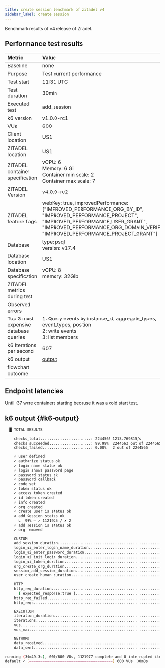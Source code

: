 ```yaml
---
title: create session benchmark of zitadel v4
sidebar_label: create session
---
```


Benchmark results of v4 release of Zitadel.

## Performance test results

| Metric                                | Value |
|:--------------------------------------|:------|
| Baseline                              | none  |
| Purpose                               | Test current performance |
| Test start                            | 11:31 UTC |
| Test duration                         | 30min |
| Executed test                         | add\_session |
| k6 version                            | v1.0.0-rc1 |
| VUs                                   | 600 |
| Client location                       | US1 |
| ZITADEL location                      | US1 |
| ZITADEL container specification       | vCPU: 6<br/> Memory: 6 Gi <br/>Container min scale: 2<br/>Container max scale: 7 |
| ZITADEL Version                       | v4.0.0-rc2 |
| ZITADEL feature flags                 | webKey: true, improvedPerformance: \[\"IMPROVED\_PERFORMANCE\_ORG\_BY\_ID\", \"IMPROVED\_PERFORMANCE\_PROJECT\", \"IMPROVED\_PERFORMANCE\_USER\_GRANT\", \"IMPROVED\_PERFORMANCE\_ORG\_DOMAIN\_VERIFIED\", \"IMPROVED\_PERFORMANCE\_PROJECT\_GRANT\"\] |
| Database                              | type: psql<br />version: v17.4 |
| Database location                     | US1 |
| Database specification                | vCPU: 8<br/> memory: 32Gib |
| ZITADEL metrics during test           |  |
| Observed errors                       |  |
| Top 3 most expensive database queries | 1: Query events by instance_id, aggregate_types, event_types, position<br/>2: write events<br/>3: list members<br/> |
| k6 Iterations per second              | 607 |
| k6 output                             | [output](#k6-output) |
| flowchart outcome                     |  |

## Endpoint latencies

Until :37 were containers starting because it was a cold start test.



<BenchmarkChart testResults={OutputSource} />

## k6 output {#k6-output}

```bash
  █ TOTAL RESULTS 

    checks_total.......................: 2244565 1213.769815/s
    checks_succeeded...................: 99.99%  2244563 out of 2244565
    checks_failed......................: 0.00%   2 out of 2244565

    ✓ user defined
    ✓ authorize status ok
    ✓ login name status ok
    ✓ login shows password page
    ✓ password status ok
    ✓ password callback
    ✓ code set
    ✓ token status ok
    ✓ access token created
    ✓ id token created
    ✓ info created
    ✓ org created
    ✓ create user is status ok
    ✗ add Session status ok
      ↳  99% — ✓ 1121975 / ✗ 2
    ✓ add session is status ok
    ✓ org removed

    CUSTOM
    add_session_duration....................................................: min=236ms    avg=962.51ms max=3.66s    p(50)=951ms    p(95)=1.33s    p(99)=1.55s   
    login_ui_enter_login_name_duration......................................: min=184.04ms avg=184.04ms max=184.04ms p(50)=184.04ms p(95)=184.04ms p(99)=184.04ms
    login_ui_enter_password_duration........................................: min=15.68ms  avg=15.68ms  max=15.68ms  p(50)=15.68ms  p(95)=15.68ms  p(99)=15.68ms 
    login_ui_init_login_duration............................................: min=128.36ms avg=128.36ms max=128.36ms p(50)=128.36ms p(95)=128.36ms p(99)=128.36ms
    login_ui_token_duration.................................................: min=87.2ms   avg=87.2ms   max=87.2ms   p(50)=87.2ms   p(95)=87.2ms   p(99)=87.2ms  
    org_create_org_duration.................................................: min=76.73ms  avg=76.73ms  max=76.73ms  p(50)=76.73ms  p(95)=76.73ms  p(99)=76.73ms 
    session_add_session_duration............................................: min=0s       avg=961.43ms max=3.66s    p(50)=950.06ms p(95)=1.33s    p(99)=1.55s   
    user_create_human_duration..............................................: min=548.74ms avg=10.69s   max=16.39s   p(50)=13.39s   p(95)=15.97s   p(99)=16.28s  

    HTTP
    http_req_duration.......................................................: min=0s       avg=966.15ms max=18.87s   p(50)=950.04ms p(95)=1.33s    p(99)=1.55s   
      { expected_response:true }............................................: min=15.68ms  avg=966.15ms max=18.87s   p(50)=950.04ms p(95)=1.33s    p(99)=1.55s   
    http_req_failed.........................................................: 0.00%   2 out of 1123187
    http_reqs...............................................................: 1123187 607.374025/s

    EXECUTION
    iteration_duration......................................................: min=1.63ms   avg=962.61ms max=3.66s    p(50)=951.17ms p(95)=1.33s    p(99)=1.55s   
    iterations..............................................................: 1121977 606.719706/s
    vus.....................................................................: 0       min=0            max=600
    vus_max.................................................................: 600     min=600          max=600

    NETWORK
    data_received...........................................................: 617 MB  334 kB/s
    data_sent...............................................................: 184 MB  100 kB/s

running (30m49.3s), 000/600 VUs, 1121977 complete and 0 interrupted iterations
default ✓ [======================================] 600 VUs  30m0s
```

